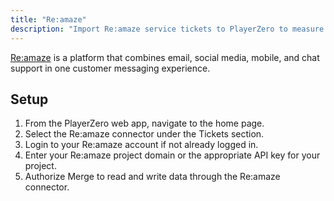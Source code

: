```yaml
---
title: "Re:amaze"
description: "Import Re:amaze service tickets to PlayerZero to measure the customer impact of your code."
---
```


[Re:amaze](https://www.reamaze.com/) is a platform that combines email, social media, mobile, and chat support in one customer messaging experience.

<Snippet file="ticketing-connector.mdx" />

<Snippet file="ticketing-permissions.mdx" />

## Setup
1. From the PlayerZero web app, navigate to the home page.
2. Select the Re:amaze connector under the Tickets section.
3. Login to your Re:amaze account if not already logged in.
4. Enter your Re:amaze project domain or the appropriate API key for your project.
5. Authorize Merge to read and write data through the Re:amaze connector.